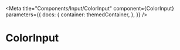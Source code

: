 
<Meta
    title="Components/Input/ColorInput"
    component={ColorInput}
    parameters={{
        docs: {
            container: themedContainer,
        },
    }}
/>

# ColorInput

<Canvas>
    <ColorInput />
</Canvas>
